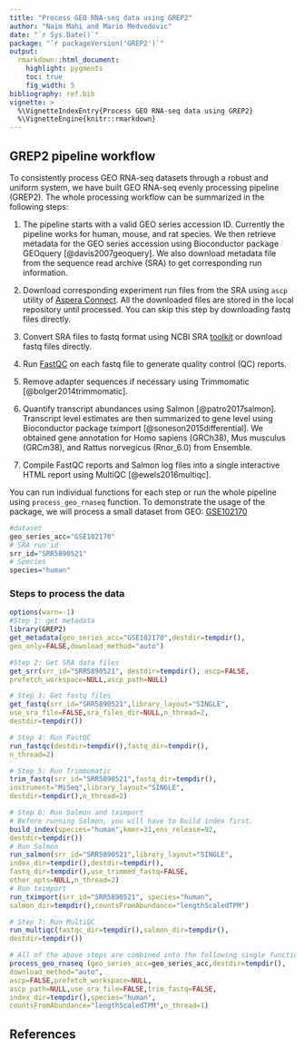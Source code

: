 ```yaml
---
title: "Process GEO RNA-seq data using GREP2"
author: "Naim Mahi and Mario Medvedovic"
date: "`r Sys.Date()`"
package: "`r packageVersion('GREP2')`"
output:
  rmarkdown::html_document:
    highlight: pygments
    toc: true
    fig_width: 5
bibliography: ref.bib
vignette: >
  %\VignetteIndexEntry{Process GEO RNA-seq data using GREP2}
  %\VignetteEngine{knitr::rmarkdown}
---
```


## GREP2 pipeline workflow

To consistently process GEO RNA-seq datasets through a robust and uniform 
system, we have built GEO RNA-seq evenly processing pipeline (GREP2). The 
whole processing workflow can be summarized in the following steps:

1. The pipeline starts with a valid GEO series accession ID. Currently 
the pipeline works for human, mouse, and rat species. We then retrieve 
metadata for the GEO series accession using Bioconductor package 
GEOquery [@davis2007geoquery]. We also download metadata file from 
the sequence read archive (SRA) to get corresponding run information.

2. Download corresponding experiment run files from the SRA using `ascp` 
utility of [Aspera Connect](http://download.asperasoft.com/download/docs/connect/2.3/aspera-connect-linux.html#installation). All the downloaded
files are stored in the local repository until processed. You can skip this
step by downloading fastq files directly.

3. Convert SRA files to fastq format using NCBI SRA 
[toolkit](http://trace.ncbi.nlm.nih.gov/Traces/sra/sra.cgi?view=software)
 or download fastq files directly. 

4. Run [FastQC](https://www.bioinformatics.babraham.ac.uk/projects/fastqc/)
on each fastq file to generate quality control (QC) reports.

5. Remove adapter sequences if necessary using 
Trimmomatic [@bolger2014trimmomatic].

6. Quantify transcript abundances using Salmon [@patro2017salmon]. 
Transcript level estimates are then summarized to gene level using 
Bioconductor package tximport [@soneson2015differential].
We obtained gene annotation for Homo sapiens (GRCh38), 
Mus musculus (GRCm38), and Rattus norvegicus (Rnor_6.0)
from Ensemble.

7. Compile FastQC reports and Salmon log files into a single
interactive HTML report using MultiQC [@ewels2016multiqc].  

You can run individual functions for each step or run the 
whole pipeline using `process_geo_rnaseq` function. 
To demonstrate the usage of the package, we will process 
a small dataset from GEO:
[GSE102170](https://www.ncbi.nlm.nih.gov/geo/query/acc.cgi?acc=GSE102170)
  
```r
#dataset
geo_series_acc="GSE102170"
# SRA run id
srr_id="SRR5890521"
# Species
species="human"
```

### Steps to process the data
```r
options(warn=-1)
#Step 1: get metadata
library(GREP2)
get_metadata(geo_series_acc="GSE102170",destdir=tempdir(),
geo_only=FALSE,download_method="auto")

#Step 2: Get SRA data files
get_srr(srr_id="SRR5890521", destdir=tempdir(), ascp=FALSE,
prefetch_workspace=NULL,ascp_path=NULL)

# Step 3: Get fastq files
get_fastq(srr_id="SRR5890521",library_layout="SINGLE",
use_sra_file=FALSE,sra_files_dir=NULL,n_thread=2,
destdir=tempdir())

# Step 4: Run FastQC
run_fastqc(destdir=tempdir(),fastq_dir=tempdir(),
n_thread=2)

# Step 5: Run Trimmomatic
trim_fastq(srr_id="SRR5890521",fastq_dir=tempdir(),
instrument="MiSeq",library_layout="SINGLE",
destdir=tempdir(),n_thread=2)

# Step 6: Run Salmon and tximport
# Before running Salmon, you will have to build index first.
build_index(species="human",kmer=31,ens_release=92,
destdir=tempdir())
# Run Salmon
run_salmon(srr_id="SRR5890521",library_layout="SINGLE",
index_dir=tempdir(),destdir=tempdir(),
fastq_dir=tempdir(),use_trimmed_fastq=FALSE,
other_opts=NULL,n_thread=2)
# Run tximport
run_tximport(srr_id="SRR5890521", species="human",
salmon_dir=tempdir(),countsFromAbundance="lengthScaledTPM")

# Step 7: Run MultiQC
run_multiqc(fastqc_dir=tempdir(),salmon_dir=tempdir(),
destdir=tempdir())

# All of the above steps are combined into the following single function. We would recommend using this function for processing GEO RNA-seq data.
process_geo_rnaseq (geo_series_acc=geo_series_acc,destdir=tempdir(),
download_method="auto",
ascp=FALSE,prefetch_workspace=NULL,
ascp_path=NULL,use_sra_file=FALSE,trim_fastq=FALSE,
index_dir=tempdir(),species="human",
countsFromAbundance="lengthScaledTPM",n_thread=1)
```


## References

